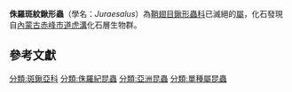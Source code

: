 {{Automatic taxobox
| name = 侏羅斑紋鍬形蟲屬
| fossil_range = [[侏羅紀|侏羅紀]]中期，{{fossilrange|164.7|155.7}}
| status = FOSSIL 
| image = 
| image_width = 250px
| image_caption = 
| taxon = Juraesalus
| authority =  Nikolajev et al. 2011
| type_species = '''祖父侏羅斑紋鍬形蟲<br>''Juraesalus atavus'''''
| type_species_authority =  Nikolajev et al. 2011<ref>G. V. Nikolajev, B. Wang, Y. Liu and H. C. Zhang. 2011. Stag beetles from the Mesozoic of Inner Mongolia, China (Scarabaeoidea: Lucanidae). Acta Palaeontologica Sinica 50:41-47</ref>
}}
'''侏羅斑紋鍬形蟲'''（學名：''Juraesalus''）為[[鞘翅目|鞘翅目]][[鍬形蟲科|鍬形蟲科]]已滅絕的[[屬|屬]]，化石發現自[[內蒙古|內蒙古]][[赤峰市|赤峰市]][[道虎溝|道虎溝]]化石層生物群。

== 參考文獻 ==
{{Reflist}}

{{Taxonbar|from1=Q21334446|from2=Q21273000}}

[[分類:斑鍬亞科|分類:斑鍬亞科]]
[[分類:侏羅紀昆蟲|分類:侏羅紀昆蟲]]
[[分類:亞洲昆蟲|分類:亞洲昆蟲]]
[[分類:單種屬昆蟲|分類:單種屬昆蟲]]